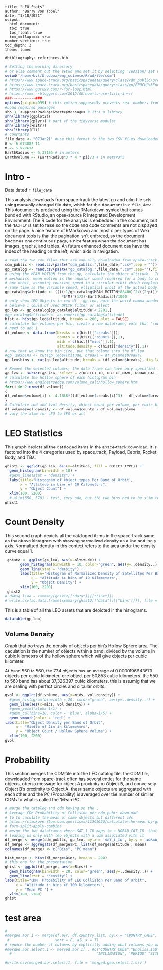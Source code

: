 <!---
output: html_document
editor_options: 
  chunk_output_type: console
--->
  
<!---  
Barry von Tobel
RMarkdown file 
https://rmarkdown.rstudio.com/lesson-7.html - tables
https://www.r-bloggers.com/2020/02/getting-started-in-r-markdown/
--->

```
title: "LEO Stats"
author: "Barry von Tobel"
date: "1/18/2021"
output: 
  html_document:
  toc: true
  toc_float: true
  toc_collapsed: true
number_sections: true
toc_depth: 3
theme: lumen

#bibliography: references.bib  
```
```r
# Setting the working directory
# or else comment out the setwd and set it by selecting 'session/'set working directory'
setwd("/home/bvt/Dropbox/eng_science/R/wd/tle/cdm")
# https://www.space-track.org/basicspacedata/query/class/cdm_public/orderby/CDM_ID asc/format/csv/emptyresult/show
# https://www.space-track.org/basicspacedata/query/class/gp/EPOCH/%3Enow-30/orderby/NORAD_CAT_ID,EPOCH/format/csv
# https://www.guru99.com/r-for-loop.html
# https://www.r-bloggers.com/2015/08/how-to-use-lists-in-r/
###-----------###
options(scipen=999) # this option supposedly prevents real numbers from displaying scientific notation
#Load required packages
shh <- suppressPackageStartupMessages # It's a library
shh(library(ggplot2))
shh(library(dplyr)) # part of the tidyverse modules
shh(library(knitr))
shh(library(DT))
# constants
file_date <- "07Jan21" #use this format to the two CSV files downloaded from space-track
G <- 6.67408E-11
M <- 5.972E24
EarthRadius <- 6.371E6 # in meters
EarthVolume <- (EarthRadius^3 * 4 * pi)/3 # in meters^3
```
<!---  Intro comment --->
# Intro - 
Data dated `r file_date`

This analysis downloads from space-track the latest gp and cdm file sets using manually
changed file date, which for this document is `r file_date`.  This document is produced using the RMarkdown syntax that comes bundled with RStudio, an open-source R Integrated Development Environment.  The R code for the analysis is embedded in the document, but the 'ECHO' is set to false so the code and code comments are not displayed on the page.  A nice feature of RMarkdown and most other types of Web document tools is that the pagination isn't enforced, so the document becomes one continuous page, a nice feature when the document has images, graphs, and tables.  An future enhanced document can have the index of the heading on the left, which aids in navigation. 

<!---  Setup Chunk --->
```r
# read the two csv files that are manually downloaded from space-track
cdm_public <- read.csv(paste("cdm_public.",file_date,".csv",sep = ""))
gp_catalog <- read.csv(paste("gp_catalog.",file_date,".csv",sep=""),fill = TRUE, na.strings = "NA")
# using the MEAN_MOTION from the gp, calculate the object altitude.  In orbital 
# mechanics, mean motion is the angular speed required for a body to complete 
# one orbit, assuming constant speed in a circular orbit which completes in the 
# same time as the variable speed, elliptical orbit of the actual body.Wikipedia
gp_catalog$altitude <- (((((1/gp_catalog$MEAN_MOTION*86400)^2/((2*pi))^2)
                          *G*M)^(1/3)-EarthRadius))/1000
# only show LEO Objects in new df - gp_leo, note the weird comma needed,
# believe i could of used DPLYR filter or select
gp_leo <- gp_catalog[gp_catalog$altitude < 2201,]
#gp_catalog$altitude <- as.numeric(gp_catalog$altitude)
hist <- hist(gp_leo$altitude, breaks = 200, plot = FALSE)
# calculate the volumes per bin, create a new dataframe, note that 'counts' 
# need to add 1
df_volume <- data.frame(breaks = c(hist[["breaks"]]), 
                        counts = c(hist[["counts"]],1),
                        mids = c(hist[["mids"]],1), 
                        altitude.density = c(hist[["density"]],1))
# now that we know the bin size, put that column into the df_leo
#gp_leo$bins <- cut(gp_leo$altitude, breaks = df_volume$breaks)
gp_leo$bins <- cut(gp_leo$altitude, breaks = (df_volume$breaks), dig.lab = 4)

# Remove the selected columns, the data frame can have only specified files
gp_leo <- subset(gp_leo, select = c(OBJECT_ID, OBJECT_NAME, NORAD_CAT_ID, OBJECT_TYPE, altitude, bins))
# calculate the hollow sphere of each histogram bin
# https://www.engineersedge.com/volume_calc/hollow_sphere.htm
for(i in 2:nrow(df_volume))
{
df_volume$volume[i] <- 4.1888*((df_volume$breaks[i]^3) - df_volume$breaks[i-1]^3)
}
# Calculate and add $vol_density, object count per volume, per cubic kilometer
df_volume$vol.density <- df_volume$counts / df_volume$volume
# vary the xlim for LEO to GEO or all
```
# LEO Statistics
This graph depicts all the cataloged items in the space-track download.  It is factored into the 4 categories used by space.track, Payload, Debris, Rocket Body, and TBA.

<!---  LEO Count Histogram per altitude in bins into four factors --->
```r
ghist1 <- ggplot(gp_leo, aes(x=altitude, fill = OBJECT_TYPE)) +
  geom_histogram(binwidth = 10) +
  #geom_line(stat = "density") +
  labs(title="Histogram of Object types Per Band of Orbit",
       x = "Altitude in bins of 20 Kilometers",
       y = "Object Count") +
  xlim(100, 2200)
  # xlim(550, 570) - test, very odd, but the two bins ned to be xlim to be shown for the correct count of 803
ghist1
```
  
# Count Density  
This second graph depicts all the cataloged items in the space-track same as the above histogram with showing normalized density as a line and the y axis.  Normalized density in this context refers to the area under the density curve equal 1.
<!---  LEO Histogram without factor but has density for y --->
```r
 ghist2 <- ggplot(gp_leo, aes(x=altitude)) +
       geom_histogram(binwidth = 10, color="green", aes(y=..density..)) +
       geom_line(stat = "density") +
       labs(title="Histogram of Normalized Density of Satellites Per Band of Orbit",
            x = "Altitude in bins of 10 Kilometers",
            y = "Object Density") +
       xlim(100, 2200)
 ghist2
# debug line - summary(ghist2[["data"]][["bins"]])
# write.csv(as.data.frame(summary(ghist2[["data"]][["bins"]])), file = "summary.csv")
```

This is a table of all the LEO assets that are depicted in the histograms.
<!---  Data table of the LEO Objects --->
```r

datatable(gp_leo)
```

## Volume Density
Graph that portrays the density of objects per bin's Hollow Sphere area.  The caculation is the number of objects within a band, divided by the volume in cubic kilometers of the hollow sphere which will give objects per cubic kilometer.

At band 550 to 560, the 734 objects has an average of 0.0000196643679 objects per cubic kilometer, one object per  50,853 cubic kilometers.  the 550 to 560 band has about 37,326,397 cubic kilometers.  this is assumig that we are dealing with perfect circles and circular orbits.
<!---  Graph that portrays the density of objects per bin's Hollow Sphere area --->
```r

gvol <- ggplot(df_volume, aes(x=mids, vol.density)) +
  #geom_histogram(binwidth = 20, color="green", aes(y=..density..)) +
  geom_line(aes(x=mids, vol.density)) +
  #geom_point(alpha=1/1) + 
  #geom_col(bins=10, color = 'blue', alpha=1/5) +
  geom_smooth(color = 'red') +
labs(title="Object Density per Band of Orbit",
     x = "Middle of Bin in Kilometers",
     y = "Object Count / Hollow Sphere Volume") +
  xlim(100, 2200)
gvol
```
# Probability
This section merges the CDM file into the LEO catalog file.  the CDM file, downloaded from space-track often has several enties for the same objects, often a message for object A proximity to Object B, and conversely Object B's proximity to Object A.  these same objects are aggregated with each other and the PC (Probability) is averaged over the number of similar CDMs to what is called the 'Mean PC'
<!---  CDM Probability --->
```r
# merge the catalog and cdm keying on the ,
# Average CDM Probability of Collision per cdm_pubic download
# to to caculate the mean of same objects but different ids
# https://stackoverflow.com/questions/11562656/calculate-the-mean-by-group
# form-split-apply-combine
# merge the two dataframes where SAT_1_ID maps to a NORAD_CAT_ID  that exists in the cdm_public
# leaving us only with leo objects with a cdm associated with it
df_merge <- merge(cdm_public, gp_leo, by.x = "SAT_1_ID", by.y = "NORAD_CAT_ID")
df_merge <- aggregate(df_merge$PC, list(df_merge$altitude), mean)
colnames(df_merge) <- c("Bins", "PC mean")

hist_merge <- hist(df_merge$Bins, breaks = 200)
# this one for the presentation
ghist <- ggplot(df_merge, aes(x=Bins)) +
  geom_histogram(binwidth = 20, color="green", aes(y=..density..)) +
  geom_line(stat = "density") +
labs(title="CDM  Probability of LEO Collision Per Band of Orbit",
     x = "Altitude in bins of 100 Kilometers",
     y = "Mean PC ") +
  xlim(100, 2200)
ghist
```
# test area
```r
#
#merged.aor.1 <- merge(df.aor, df.country.list, by.x = "COUNTRY_CODE", by.y = "SpaDoc.Code", 
 #                     sort = F, all.x = T)
# reduce the number of columns by explicitly adding what columns you want
#merged.aor.select.1 <- merged.aor.1[ , #c("COUNTRY_CODE","English.ISO","OBJECT_ID","Alpha.3.Code","OBJECT_NAME",
  #                                       "INCLINATION", "PERIOD","SITE", "orbit","RA_OF_ASC_NODE")]

#write.csv(merged.aor.select.1, file = 'merged.geo.select.1.csv')
```
